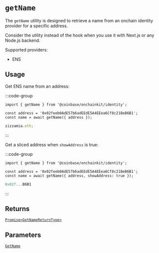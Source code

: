 # `getName`

The `getName` utility is designed to retrieve a name from an onchain identity
provider for a specific address.

Consider the utility instead of the hook when you
use it with Next.js or any Node.js backend.

Supported providers:

- ENS

## Usage

Get ENS name from an address:

:::code-group

```tsx [code]
import { getName } from '@coinbase/onchainkit/identity';

const address = '0x02feeb0AdE57b6adEEdE5A4EEea6Cf8c21BeB6B1';
const name = await getName({ address });
```

```ts [return value]
zizzamia.eth;
```

:::

Get a sliced address when `showAddress` is true:

:::code-group

```tsx [code]
import { getName } from '@coinbase/onchainkit/identity';

const address = '0x02feeb0AdE57b6adEEdE5A4EEea6Cf8c21BeB6B1';
const name = await getName({ address, showAddress: true });
```

```ts [return value]
0x02f...B6B1
```

:::

## Returns

[`Promise<GetNameReturnType>`](/identity/types#getnamereturntype)

## Parameters

[`GetName`](/identity/types#getname)
